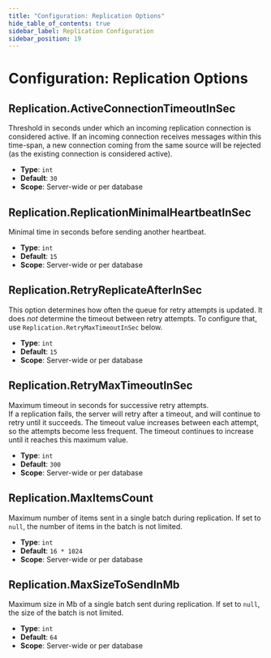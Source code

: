 ```yaml
---
title: "Configuration: Replication Options"
hide_table_of_contents: true
sidebar_label: Replication Configuration
sidebar_position: 19
---
```



# Configuration: Replication Options

## Replication.ActiveConnectionTimeoutInSec

Threshold in seconds under which an incoming replication connection is considered active. If an incoming connection receives messages within this time-span, a new connection coming from the same source will be rejected (as the existing connection is considered active).

- **Type**: `int`
- **Default**: `30`
- **Scope**: Server-wide or per database



## Replication.ReplicationMinimalHeartbeatInSec

Minimal time in seconds before sending another heartbeat.  

- **Type**: `int`
- **Default**: `15`
- **Scope**: Server-wide or per database



## Replication.RetryReplicateAfterInSec

This option determines how often the queue for retry attempts is updated. It does _not_ determine the timeout between retry attempts. To configure that,
use `Replication.RetryMaxTimeoutInSec` below.

- **Type**: `int`
- **Default**: `15`
- **Scope**: Server-wide or per database



## Replication.RetryMaxTimeoutInSec

Maximum timeout in seconds for successive retry attempts.  
If a replication fails, the server will retry after a timeout, and will continue to retry until it succeeds. The timeout value increases between each 
attempt, so the attempts become less frequent. The timeout continues to increase until it reaches this maximum value.  

- **Type**: `int`
- **Default**: `300`
- **Scope**: Server-wide or per database



## Replication.MaxItemsCount

Maximum number of items sent in a single batch during replication. If set to `null`, the number of items in the batch is not limited.

- **Type**: `int`
- **Default**: `16 * 1024`
- **Scope**: Server-wide or per database



## Replication.MaxSizeToSendInMb

Maximum size in Mb of a single batch sent during replication. If set to `null`, the size of the batch is not limited.

- **Type**: `int`
- **Default**: `64`
- **Scope**: Server-wide or per database


